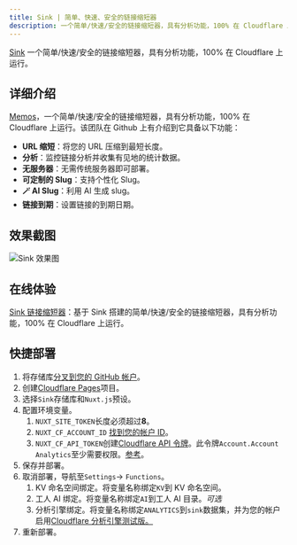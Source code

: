 ```yaml
---
title: Sink | 简单、快速、安全的链接缩短器
description: 一个简单/快速/安全的链接缩短器，具有分析功能，100% 在 Cloudflare 上运行。
---
```


[Sink](https://github.com/ccbikai/sink) 一个简单/快速/安全的链接缩短器，具有分析功能，100% 在 Cloudflare 上运行。

## 详细介绍

[Memos](https://github.com/ccbikai/sink)，一个简单/快速/安全的链接缩短器，具有分析功能，100% 在 Cloudflare 上运行。该团队在 Github 上有介绍到它具备以下功能：

- **URL 缩短**：将您的 URL 压缩到最短长度。
- **分析**：监控链接分析并收集有见地的统计数据。
- **无服务器**：无需传统服务器即可部署。
- **可定制的 Slug**：支持个性化 Slug。
- **🪄 AI Slug**：利用 AI 生成 slug。
- **链接到期**：设置链接的到期日期。

## 效果截图

![Sink 效果图](./../../../assets/images/self-hosted/sink.png)

## 在线体验

[Sink 链接缩短器](https://sink.niceshare.site/?ref=niceshare.site)：基于 Sink 搭建的简单/快速/安全的链接缩短器，具有分析功能，100% 在 Cloudflare 上运行。

## 快捷部署

1. 将存储库[分叉到您的 GitHub 帐户](https://github.com/ccbikai/Sink/fork)。
2. 创建[Cloudflare Pages](https://developers.cloudflare.com/pages/)项目。
3. 选择`Sink`存储库和`Nuxt.js`预设。
4. 配置环境变量。
   1. `NUXT_SITE_TOKEN`长度必须超过**8**。
   2. `NUXT_CF_ACCOUNT_ID` [找到您的帐户 ID](https://developers.cloudflare.com/fundamentals/setup/find-account-and-zone-ids/)。
   3. `NUXT_CF_API_TOKEN`创建[Cloudflare API 令牌](https://developers.cloudflare.com/fundamentals/api/get-started/create-token/)。此令牌`Account.Account Analytics`至少需要权限。[参考](https://developers.cloudflare.com/analytics/analytics-engine/sql-api/#authentication)。
5. 保存并部署。
6. 取消部署，导航至`Settings`-> `Functions`。
   1. KV 命名空间绑定。将变量名称绑定`KV`到 KV 命名空间。
   2. 工人 AI 绑定。将变量名称绑定`AI`到工人 AI 目录。_可选_
   3. 分析引擎绑定。将变量名称绑定`ANALYTICS`到`sink`数据集，并为您的帐户启用[Cloudflare 分析引擎测试版。](https://developers.cloudflare.com/analytics/analytics-engine/get-started/)
7. 重新部署。
